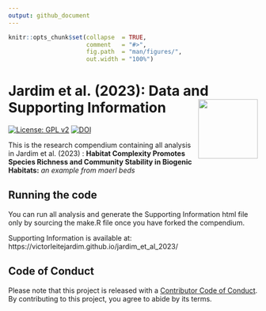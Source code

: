 ```yaml
---
output: github_document
---
```


<!-- README.md is generated from README.Rmd. Please edit that file -->

```r
knitr::opts_chunk$set(collapse  = TRUE,
                      comment   = "#>",
                      fig.path  = "man/figures/",
                      out.width = "100%")
```

# Jardim et al. (2023): Data and Supporting Information <img src="man/figures/package-sticker.png" align="right" style="float:right; height:120px;"/>

<!-- badges: start -->
 [![License: GPL v2](https://img.shields.io/badge/License-GPL%20v2-blue.svg)](https://www.gnu.org/licenses/old-licenses/gpl-2.0.en.html)
 [![DOI](https://zenodo.org/badge/642039635.svg)](https://zenodo.org/badge/latestdoi/642039635)

<!-- badges: end -->

This is the research compendium containing all analysis in Jardim et al. (2023) : **Habitat Complexity Promotes Species Richness and Community Stability in Biogenic Habitats:** *an example from maerl beds*

## Running the code

You can run all analysis and generate the Supporting Information html file only by sourcing the make.R file once you have forked the compendium.

Supporting Information is available at: 
https://victorleitejardim.github.io/jardim_et_al_2023/ 

## Code of Conduct

Please note that this project is released with a [Contributor Code of Conduct](https://contributor-covenant.org/version/2/0/CODE_OF_CONDUCT.html). By contributing to this project, you agree to abide by its terms.
